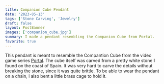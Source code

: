 ```yaml
---
title: Companion Cube Pendant
date: '2023-05-13'
tags: ['Stone Carving', 'Jewelry']
draft: false
layout: PostBanner
images: ['companion_cube.jpg']
summary: I made a pendant resembling the Companion Cube from Portal.
favorite: true
---
```


This pendant is meant to resemble the Compantion Cube from the video game series [Portal](<https://en.wikipedia.org/wiki/Portal_(series)>).
The cube itself was carved from a pretty white stone I found on the coast of Spain.
It was very hard to carve the details without breaking the stone, since it was quite brittle.
To be able to wear the pendant on a chain, I also bent a little brass cage to hold it.
